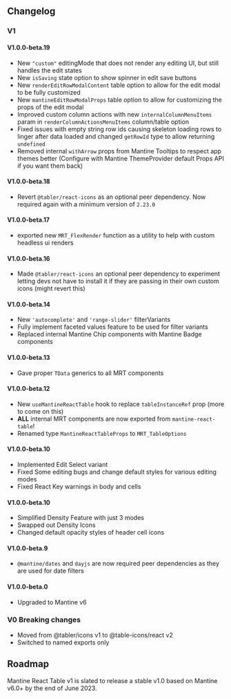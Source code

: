 
<Head>
  <title>Changelog and Roadmap - Mantine React Table Docs</title>
  <meta
    name="description"
    content="Mantine React Table Changelog and Roadmap for future development"
  />
</Head>

## Changelog

### V1

#### V1.0.0-beta.19

- New `"custom"` editingMode that does not render any editing UI, but still handles the edit states
- New `isSaving` state option to show spinner in edit save buttons
- New `renderEditRowModalContent` table option to allow for the edit modal to be fully customized
- New `mantineEditRowModalProps` table option to allow for customizing the props of the edit modal
- Improved custom column actions with new `internalColumnMenuItems` param in `renderColumnActionsMenuItems` column/table option
- Fixed issues with empty string row ids causing skeleton loading rows to linger after data loaded and changed `getRowId` type to allow returning `undefined`
- Removed internal `withArrow` props from Mantine Tooltips to respect app themes better (Configure with Mantine ThemeProvider default Props API if you want them back)

#### V1.0.0-beta.18

- Revert `@tabler/react-icons` as an optional peer dependency. Now required again with a minimum version of `2.23.0`

#### V1.0.0-beta.17

- exported new `MRT_FlexRender` function as a utility to help with custom headless ui renders

#### V1.0.0-beta.16

- Made `@tabler/react-icons` an optional peer dependency to experiment letting devs not have to install it if they are passing in their own custom icons (might revert this)

#### V1.0.0-beta.14

- New `'autocomplete'` and `'range-slider'` filterVariants
- Fully implement faceted values feature to be used for filter variants
- Replaced internal Mantine Chip components with Mantine Badge components

#### V1.0.0-beta.13

- Gave proper `TData` generics to all MRT components

#### V1.0.0-beta.12

- New `useMantineReactTable` hook to replace `tableInstanceRef` prop (more to come on this)
- **ALL** internal MRT components are now exported from `mantine-react-table`!
- Renamed type `MantineReactTableProps` to `MRT_TableOptions`

#### V1.0.0-beta.10

- Implemented Edit Select variant
- Fixed Some editing bugs and change default styles for various editing modes
- Fixed React Key warnings in body and cells

#### V1.0.0-beta.10

- Simplified Density Feature with just 3 modes
- Swapped out Density Icons
- Changed default opacity styles of header cell icons

#### V1.0.0-beta.9

- `@mantine/dates` and `dayjs` are now required peer dependencies as they are used for date filters

#### V1.0.0-beta.0

- Upgraded to Mantine v6

### V0 Breaking changes

- Moved from @tabler/icons v1 to @table-icons/react v2
- Switched to named exports only

## Roadmap

Mantine React Table v1 is slated to release a stable v1.0 based on Mantine v6.0+ by the end of June 2023.
